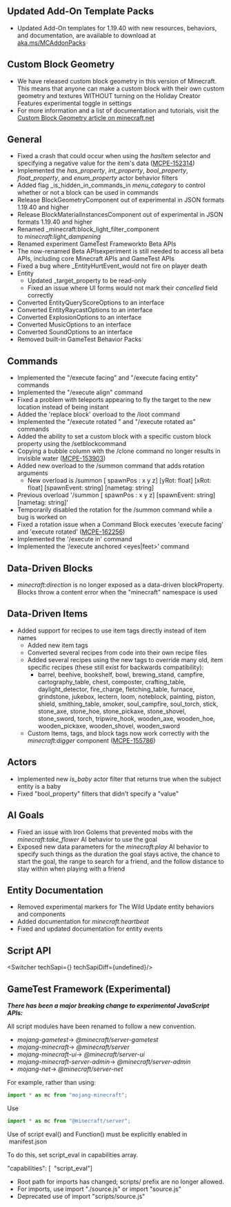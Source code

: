 



## **Updated Add-On Template Packs**

-   Updated Add-On templates for 1.19.40 with new resources, behaviors, and documentation, are available to download at [aka.ms/MCAddonPacks  
    ](https://aka.ms/MCAddOnPacks)

## **Custom Block Geometry**

-   We have released custom block geometry in this version of Minecraft. This means that anyone can make a custom block with their own custom geometry and textures WITHOUT turning on the Holiday Creator Features experimental toggle in settings
-   For more information and a list of documentation and tutorials, visit the [Custom Block Geometry article on minecraft.net](https://www.minecraft.net/en-us/creator/article/custom-block-geometry-release)

## **General**

-   Fixed a crash that could occur when using the _hasItem_ selector and specifying a negative value for the item's data ([MCPE-152314](https://bugs.mojang.com/browse/MCPE-152314))
-   Implemented the _has\_property_, _int\_property_, _bool\_property_, _float\_property_, and _enum\_property_ actor behavior filters
-   Added flag _is\_hidden\_in\_commands_in _menu\_category_ to control whether or not a block can be used in commands
-   Release BlockGeometryComponent out of experimental in JSON formats 1.19.40 and higher
-   Release BlockMaterialInstancesComponent out of experimental in JSON formats 1.19.40 and higher
-   Renamed _minecraft:block\_light\_filter_component to _minecraft:light\_dampening_
-   Renamed experiment GameTest Frameworkto Beta APIs
-   The now-renamed Beta APIsexperiment is still needed to access all beta APIs, including core Minecraft APIs and GameTest APIs
-   Fixed a bug where _EntityHurtEvent_would not fire on player death
-   Entity
    -   Updated _target_property to be read-only
    -   Fixed an issue where UI forms would not mark their _cancelled_ field correctly
-   Converted EntityQueryScoreOptions to an interface
-   Converted EntityRaycastOptions to an interface
-   Converted ExplosionOptions to an interface
-   Converted MusicOptions to an interface
-   Converted SoundOptions to an interface
-   Removed built-in GameTest Behavior Packs

## **Commands**

-   Implemented the "/execute facing" and "/execute facing entity" commands
-   Implemented the "/execute align" command
-   Fixed a problem with teleports appearing to fly the target to the new location instead of being instant
-   Added the 'replace block' overload to the /loot command
-   Implemented the "/execute rotated " and "/execute rotated as" commands
-   Added the ability to set a custom block with a specific custom block property using the /setblockcommand
-   Copying a bubble column with the /clone command no longer results in invisible water ([MCPE-153903](https://bugs.mojang.com/browse/MCPE-153903))
-   Added new overload to the /summon command that adds rotation arguments
    -   New overload is /summon \[ spawnPos : x y z\] \[yRot: float\] \[xRot: float\] \[spawnEvent: string\] \[nametag: string\]
-   Previous overload '/summon \[ spawnPos : x y z\] \[spawnEvent: string\] \[nametag: string\]'
-   Temporarily disabled the rotation for the /summon command while a bug is worked on
-   Fixed a rotation issue when a Command Block executes 'execute facing' and 'execute rotated' ([MCPE-162256](https://bugs.mojang.com/browse/MCPE-162256))
-   Implemented the '/execute in' command
-   Implemented the ‘/execute anchored \<eyes|feet\>’ command

## **Data-Driven Blocks**

-   _minecraft:direction_ is no longer exposed as a data-driven blockProperty. Blocks throw a content error when the "minecraft" namespace is used

## **Data-Driven Items**

-   Added support for recipes to use item tags directly instead of item names
    -   Added new item tags
    -   Converted several recipes from code into their own recipe files
    -   Added several recipes using the new tags to override many old, item specific recipes (these still exist for backwards compatibility):
        -   barrel, beehive, bookshelf, bowl, brewing\_stand, campfire, cartography\_table, chest, composter, crafting\_table, daylight\_detector, fire\_charge, fletching\_table, furnace, grindstone, jukebox, lectern, loom, noteblock, painting, piston, shield, smithing\_table, smoker, soul\_campfire, soul\_torch, stick, stone\_axe, stone\_hoe, stone\_pickaxe, stone\_shovel, stone\_sword, torch, tripwire\_hook, wooden\_axe, wooden\_hoe, wooden\_pickaxe, wooden\_shovel, wooden\_sword
    -   Custom Items, tags, and block tags now work correctly with the _minecraft:digger_ component ([MCPE-155786](https://bugs.mojang.com/browse/MCPE-155786))

## **Actors**

-   Implemented new _is\_baby_ actor filter that returns true when the subject entity is a baby
-   Fixed "bool\_property" filters that didn't specify a "value"

## **AI Goals**

-   Fixed an issue with Iron Golems that prevented mobs with the _minecraft:take\_flower_ AI behavior to use the goal
-   Exposed new data parameters for the _minecraft:play_ AI behavior to specify such things as the duration the goal stays active, the chance to start the goal, the range to search for a friend, and the follow distance to stay within when playing with a friend

## **Entity Documentation**

-   Removed experimental markers for The Wild Update entity behaviors and components
-   Added documentation for _minecraft:heartbeat_
-   Fixed and updated documentation for entity events


## **Script API**

<Switcher techSapi={<TechSapiStable/>} techSapiDiff={undefined}/>

## **GameTest Framework (Experimental)**

_**There has been a major breaking change to experimental JavaScript APIs:**_

All script modules have been renamed to follow a new convention.

-   _mojang-gametest_\-\> _@minecraft/server-gametest_ 
-   _mojang-minecraft_\-\> _@minecraft/server_
-   _mojang-minecraft-ui_\-\> _@minecraft/server-ui_
-   _mojang-minecraft-server-admin_\-\> _@minecraft/server-admin_
-   _mojang-net_\-\> _@minecraft/server-net_

For example, rather than using:

```js
import * as mc from "mojang-minecraft";
```

Use

```js
import * as mc from "@minecraft/server";
```


Use of script eval() and Function() must be explicitly enabled in  manifest.json 

To do this, set script\_eval in capabilities array.

"capabilities": \[  "script\_eval"\]

-   Root path for imports has changed; scripts/ prefix are no longer allowed.
-   For imports, use import "./source.js" or import "source.js"
-   Deprecated use of import "scripts/source.js"

